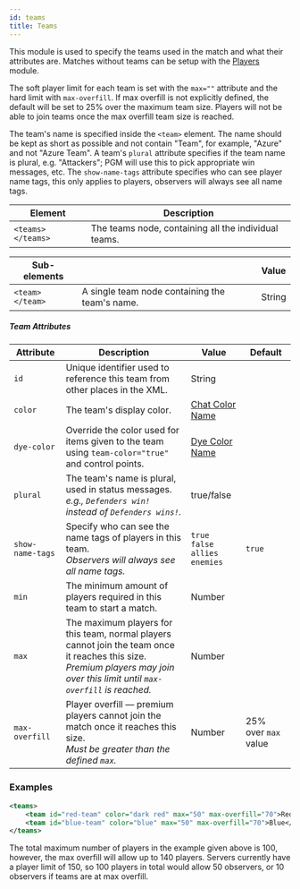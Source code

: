 ```yaml
---
id: teams
title: Teams
---
```


This module is used to specify the teams used in the match and what their attributes are.
Matches without teams can be setup with the [Players](/docs/modules/format/players) module.

The soft player limit for each team is set with the `max=""` attribute and the hard limit with `max-overfill`. 
If max overfill is not explicitly defined, the default will be set to 25% over the maximum team size. 
Players will not be able to join teams once the max overfill team size is reached.

The team's name is specified inside the `<team>` element. 
The name should be kept as short as possible and not contain "Team", for example, "Azure" and not "Azure Team".
A team's `plural` attribute specifies if the team name is plural, e.g. "Attackers"; PGM will use this to pick appropriate win messages, etc. 
The `show-name-tags` attribute specifies who can see player name tags, this only applies to players, observers will always see all name tags.

| Element | Description |
|---|---|
| `<teams> </teams>` | The teams node, containing all the individual teams. |

| Sub-elements || Value |
|---|---|---|
| `<team> </team>` | A single team node containing the team's name. | <span className="badge badge--primary">String</span> |

##### Team Attributes

| Attribute | Description | Value | Default |
|---|---|---|---|
| `id` | Unique identifier used to reference this team from other places in the XML. | <span className="badge badge--primary">String</span> |
| `color` | The team's display color. | [Chat Color Name](/docs/reference/misc/formatting#chat-colors) |
| `dye-color` | Override the color used for items given to the team using `team-color="true"` and control points. | [Dye Color Name](/docs/reference/misc/colors) |
| `plural` | The team's name is plural, used in status messages.<br />*e.g., `Defenders win!` instead of `Defenders wins!`.* | <span className="badge badge--primary">true/false</span> |
| `show-name-tags` | Specify who can see the name tags of players in this team.<br />*Observers will always see all name tags.* | `true`<br />`false`<br />`allies`<br />`enemies` | `true` |
| `min` | The minimum amount of players required in this team to start a match. | <span className="badge badge--primary">Number</span> |
| `max` | The maximum players for this team, normal players cannot join the team once it reaches this size.<br />*Premium players may join over this limit until `max-overfill` is reached.* | <span className="badge badge--primary">Number</span> |
| `max-overfill` | Player overfill &#8212; premium players cannot join the match once it reaches this size.<br />*Must be greater than the defined `max`.* | <span className="badge badge--primary">Number</span> | <span className="badge badge--secondary">25% over `max` value</span> |

### Examples

```xml
<teams>
    <team id="red-team" color="dark red" max="50" max-overfill="70">Red</team>
    <team id="blue-team" color="blue" max="50" max-overfill="70">Blue</team>
</teams>
```

The total maximum number of players in the example given above is 100, however, the max overfill will allow up to 140 players. 
Servers currently have a player limit of 150, so 100 players in total would allow 50 observers, or 10 observers if teams are at max overfill.
